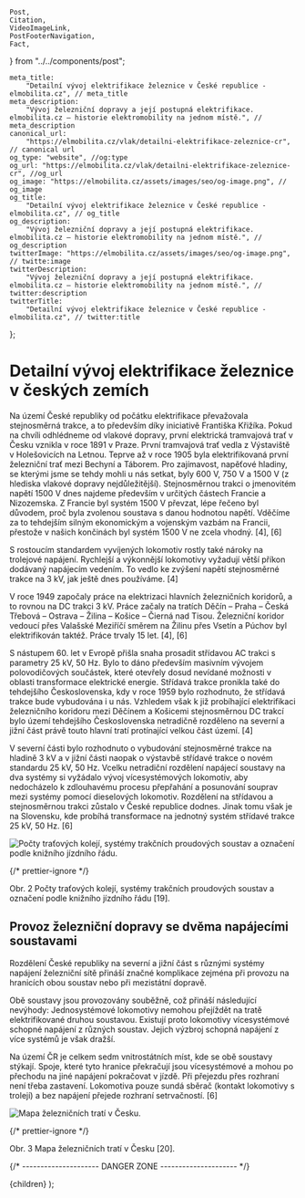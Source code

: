 	Post,
	Citation,
	VideoImageLink,
	PostFooterNavigation,
	Fact,
} from "../../components/post";


	meta_title:
		"Detailní vývoj elektrifikace železnice v České republice - elmobilita.cz", // meta_title
	meta_description:
		"Vývoj železniční dopravy a její postupná elektrifikace. elmobilita.cz – historie elektromobility na jednom místě.", // meta_description
	canonical_url:
		"https://elmobilita.cz/vlak/detailni-elektrifikace-zeleznice-cr", // canonical url
	og_type: "website", //og:type
	og_url: "https://elmobilita.cz/vlak/detailni-elektrifikace-zeleznice-cr", //og_url
	og_image: "https://elmobilita.cz/assets/images/seo/og-image.png", // og_image
	og_title:
		"Detailní vývoj elektrifikace železnice v České republice - elmobilita.cz", // og_title
	og_description:
		"Vývoj železniční dopravy a její postupná elektrifikace. elmobilita.cz – historie elektromobility na jednom místě.", // og_description
	twitterImage: "https://elmobilita.cz/assets/images/seo/og-image.png", // twitte:image
	twitterDescription:
		"Vývoj železniční dopravy a její postupná elektrifikace. elmobilita.cz – historie elektromobility na jednom místě.", // twitter:description
	twitterTitle:
		"Detailní vývoj elektrifikace železnice v České republice - elmobilita.cz", // twitter:title
};

# Detailní vývoj elektrifikace železnice v českých zemích

Na území České republiky od počátku elektrifikace převažovala stejnosměrná trakce, a to především díky iniciativě Františka Křižíka. Pokud na chvíli odhlédneme od vlakové dopravy, první elektrická tramvajová trať v Česku vznikla v roce 1891 v Praze. První tramvajová trať vedla z Výstaviště v Holešovicích na Letnou. Teprve až v roce 1905 byla elektrifikovaná první železniční trať mezi Bechyní a Táborem. Pro zajímavost, napěťové hladiny, se kterými jsme se tehdy mohli u nás setkat, byly 600 V, 750 V a 1500 V (z hlediska vlakové dopravy nejdůležitější). Stejnosměrnou trakci o jmenovitém napětí 1500 V dnes najdeme především v určitých částech Francie a Nizozemska. Z Francie byl systém 1500 V převzat, lépe řečeno byl důvodem, proč byla zvolenou soustava s danou hodnotou napětí. Vděčíme za to tehdejším silným ekonomickým a vojenským vazbám na Francii, přestože v našich končinách byl systém 1500 V ne zcela vhodný.&nbsp;<Citation href="/vlak/zdroje#molek-elektrifikace">[4]</Citation>,&nbsp;<Citation href="/vlak/zdroje#majda-elektrifikace">[6]</Citation>

S rostoucím standardem vyvíjených lokomotiv rostly také nároky na trolejové napájení. Rychlejší a výkonnější lokomotivy vyžadují větší příkon dodávaný napájecím vedením. To vedlo ke zvýšení napětí stejnosměrné trakce na 3 kV, jak ještě dnes používáme.&nbsp;<Citation href="/vlak/zdroje#molek-elektrifikace">[4]</Citation>

V roce 1949 započaly práce na elektrizaci hlavních železničních koridorů, a to rovnou na DC trakci 3 kV. Práce začaly na tratích Děčín – Praha – Česká Třebová – Ostrava – Žilina – Košice – Čierná nad Tisou. Železniční koridor vedoucí přes Valašské Meziříčí směrem na Žilinu přes Vsetín a Púchov byl elektrifikován taktéž. Práce trvaly 15 let.&nbsp;<Citation href="/vlak/zdroje#molek-elektrifikace">[4]</Citation>,&nbsp;<Citation href="/vlak/zdroje#majda-elektrifikace">[6]</Citation>

S nástupem 60. let v Evropě přišla snaha prosadit střídavou AC trakci s parametry 25 kV, 50 Hz. Bylo to dáno především masivním vývojem polovodičových součástek, které otevřely dosud nevídané možnosti v oblasti transformace elektrické energie. Střídavá trakce pronikla také do tehdejšího Československa, kdy v roce 1959 bylo rozhodnuto, že střídavá trakce bude vybudována i u nás. Vzhledem však k již probíhající elektrifikaci železničního koridoru mezi Děčínem a Košicemi stejnosměrnou DC trakcí bylo území tehdejšího Československa netradičně rozděleno na severní a jižní část právě touto hlavní tratí protínající velkou část území.&nbsp;<Citation href="/vlak/zdroje#molek-elektrifikace">[4]</Citation>

V severní části bylo rozhodnuto o vybudování stejnosměrné trakce na hladině 3 kV a v jižní části naopak o výstavbě střídavé trakce o novém standardu 25 kV, 50 Hz. Vcelku netradiční rozdělení napájecí soustavy na dva systémy si vyžádalo vývoj vícesystémových lokomotiv, aby nedocházelo k zdlouhavému procesu přepřahání a posunování souprav mezi systémy pomocí dieselových lokomotiv. Rozdělení na střídavou a stejnosměrnou trakci zůstalo v České republice dodnes. Jinak tomu však je na Slovensku, kde probíhá transformace na jednotný systém střídavé trakce 25 kV, 50 Hz.&nbsp;<Citation href="/vlak/zdroje#majda-elektrifikace">[6]</Citation>

![Počty traťových kolejí, systémy trakčních proudových soustav a označení podle knižního jízdního řádu.](/assets/images/vlak/mapaZ_koleje_trakce_2018.webp)

{/* prettier-ignore */}
<figcaption>
	Obr. 2 Počty traťových kolejí, systémy trakčních proudových soustav a označení podle knižního jízdního řádu&nbsp;<Citation href="/vlak/zdroje#ioda-mapa">[19]</Citation>.
</figcaption>

## Provoz železniční dopravy se dvěma napájecími soustavami

Rozdělení České republiky na severní a jižní část s různými systémy napájení železniční sítě přináší značné komplikace zejména při provozu na hranicích obou soustav nebo při mezistátní dopravě.

Obě soustavy jsou provozovány souběžně, což přináší následující nevýhody:
Jednosystémové lokomotivy nemohou přejíždět na tratě elektrifikované druhou soustavou. Existují proto lokomotivy vícesystémové schopné napájení z různých soustav. Jejich výzbroj schopná napájení z více systémů je však dražší.

Na území ČR je celkem sedm vnitrostátních míst, kde se obě soustavy stýkají. Spoje, které tyto hranice překračují jsou vícesystémové a mohou po přechodu na jiné napájení pokračovat v jízdě. Při přejezdu přes rozhraní není třeba zastavení. Lokomotiva pouze sundá sběrač (kontakt lokomotivy s trolejí) a bez napájení přejede rozhraní setrvačností.&nbsp;<Citation href="/vlak/zdroje#majda-elektrifikace">[6]</Citation>

![Mapa železničních tratí v Česku.](/assets/images/vlak/Map_of_Czech_railways.webp)

{/* prettier-ignore */}
<figcaption>
	Obr. 3 Mapa železničních tratí v Česku&nbsp;<Citation href="/vlak/zdroje#cdrail-mapa">[20]</Citation>.
</figcaption>

<PostFooterNavigation
	hrefPrevious="/vlak/elektrifikace-ceske-zeleznice"
	hrefNext="/vlak/vrt"
	next="Následující"
	previous="Předchozí"
	previousEnabled="true"
	nextEnabled="true"
/>
{/* --------------------- DANGER ZONE --------------------- */}

<DefaultLayout metaData={metaData}>
	<MDXProvider
		components={{
			h2: H2,
			h3: H3,
			h4: H4,
			h6: H5,
			h5: H6,
		}}
	>
		<Post>{children}</Post>
	</MDXProvider>
</DefaultLayout>
);
